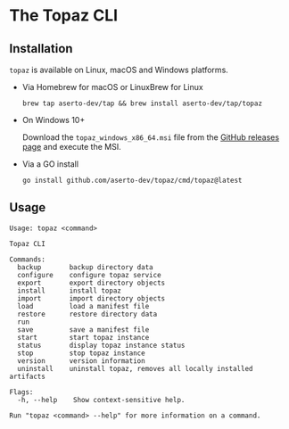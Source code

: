 # The Topaz CLI

## Installation

`topaz` is available on Linux, macOS and Windows platforms.

* Via Homebrew for macOS or LinuxBrew for Linux

   ```shell
  brew tap aserto-dev/tap && brew install aserto-dev/tap/topaz
   ```

* On Windows 10+

  Download the `topaz_windows_x86_64.msi` file from the [GitHub releases page](https://github.com/aserto-dev/topaz/releases) and execute the MSI.

* Via a GO install

  ```shell
  go install github.com/aserto-dev/topaz/cmd/topaz@latest
  ```

## Usage
```
Usage: topaz <command>

Topaz CLI

Commands:
  backup       backup directory data
  configure    configure topaz service
  export       export directory objects
  install      install topaz
  import       import directory objects
  load         load a manifest file
  restore      restore directory data
  run
  save         save a manifest file
  start        start topaz instance
  status       display topaz instance status
  stop         stop topaz instance
  version      version information
  uninstall    uninstall topaz, removes all locally installed artifacts

Flags:
  -h, --help    Show context-sensitive help.

Run "topaz <command> --help" for more information on a command.
```

